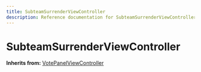 ```yaml
---
title: SubteamSurrenderViewController
description: Reference documentation for SubteamSurrenderViewController meta class
---
```



# SubteamSurrenderViewController

**Inherits from:** [VotePanelViewController](/classes/votepanelviewcontroller)

<ClassDetails file="/db/classes/SubteamSurrenderViewController.517e5b54bb8c.json" />
